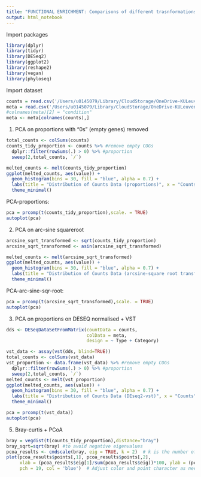 ```yaml
---
title: "FUNCTIONAL ENRICHMENT: Comparisons of different trasnformations for PCA"
output: html_notebook
---
```


Import packages
```r
library(dplyr)
library(tidyr)
library(DESeq2)
library(ggplot2)
library(reshape2)
library(vegan)
library(phyloseq)
```


Import dataset
```r
counts = read.csv('/Users/u0145079/Library/CloudStorage/OneDrive-KULeuven/Desktop/PlasticDaphnia/Field/Shotgun/14_All_together_datasets/COGs/COGs_all_samples_raw_counts.tsv',row.names = 1,sep="\t")
meta = read.csv('/Users/u0145079/Library/CloudStorage/OneDrive-KULeuven/Desktop/PlasticDaphnia/Field/Shotgun/metadata.csv',row.names = 1, header=TRUE)
#colnames(meta)[2] = "condition"
meta <- meta[colnames(counts),]
```

1. PCA on proportions with "0s" (empty genes) removed

```r
total_counts <- colSums(counts)
counts_tidy_proportion <- counts %>% #remove empty COGs
  dplyr::filter(rowSums(.) > 0) %>% #proportion
  sweep(2,total_counts, `/`)

melted_counts <- melt(counts_tidy_proportion)
ggplot(melted_counts, aes(value)) +
  geom_histogram(bins = 30, fill = "blue", alpha = 0.7) +
  labs(title = "Distribution of Counts Data (proportions)", x = "Counts", y = "Frequency") +
  theme_minimal()
```

PCA-proportions:
```r
pca = prcomp(t(counts_tidy_proportion),scale. = TRUE)
autoplot(pca)
```

2. PCA on arc-sine squareroot

```r
arcsine_sqrt_transformed <- sqrt(counts_tidy_proportion)
arcsine_sqrt_transformed <- asin(arcsine_sqrt_transformed)

melted_counts <- melt(arcsine_sqrt_transformed)
ggplot(melted_counts, aes(value)) +
  geom_histogram(bins = 30, fill = "blue", alpha = 0.7) +
  labs(title = "Distribution of Counts Data (arcsine-square root transformed)", x = "Counts", y = "Frequency") +
  theme_minimal()

```
PCA-arc-sine-sqr-root:
```r
pca = prcomp(t(arcsine_sqrt_transformed),scale. = TRUE)
autoplot(pca)
```

3. PCA on proportions on DESEQ normalised + VST

```r
dds <- DESeqDataSetFromMatrix(countData = counts,
                              colData = meta,
                              design = ~ Type + Category)
```

```r
vst_data <- assay(vst(dds, blind=TRUE))
total_counts <- colSums(vst_data)
vst_proportion <- data.frame(vst_data) %>% #remove empty COGs
  dplyr::filter(rowSums(.) > 0) %>% #proportion
  sweep(2,total_counts, `/`)
melted_counts <- melt(vst_proportion)
ggplot(melted_counts, aes(value)) +
  geom_histogram(bins = 30, fill = "blue", alpha = 0.7) +
  labs(title = "Distribution of Counts Data (DEseq2-vst)", x = "Counts", y = "Frequency") +
  theme_minimal()
```

```r
pca = prcomp(t(vst_data))
autoplot(pca)
```


5. Bray-curtis + PCoA

```r
bray = vegdist(t(counts_tidy_proportion),distance="bray")
bray_sqrt=sqrt(bray) #to avoid negative eigenvalues
pcoa_results <- cmdscale(bray, eig = TRUE, k = 2)  # k is the number of dimensions
plot(pcoa_results$points[,1], pcoa_results$points[,2],
     xlab = (pcoa_results$eig[1]/sum(pcoa_results$eig))*100, ylab = (pcoa_results$eig[2]/sum(pcoa_results$eig))*100, main = "PCoA Plot",
     pch = 19, col = 'blue')  # Adjust color and point character as needed

```


